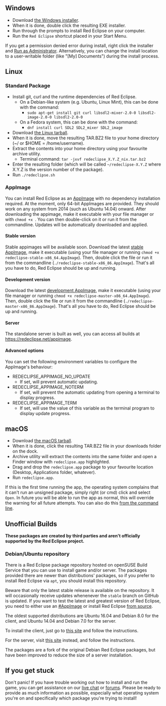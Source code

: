 == Windows ==

* Download [http://redeclipse.net/download/windows the Windows installer].
* When it is done, double click the resulting EXE installer.
* Run through the prompts to install Red Eclipse on your computer.
* Run the <code>Red Eclipse</code> shortcut placed in your Start Menu.

If you get a permission denied error during install, right click the installer and [http://windows.microsoft.com/en-us/windows7/how-do-i-run-an-application-once-with-a-full-administrator-access-token Run as Administrator]. Alternatively, you can change the install location to a user-writable folder (like "[My] Documents") during the install process.

== Linux ==

=== Standard Package ===

* Install git, curl and the runtime dependencies of Red Eclipse.
** On a Debian-like system (e.g. Ubuntu, Linux Mint), this can be done with the command:
*** <code>sudo apt-get install git curl libsdl2-mixer-2.0-0 libsdl2-image-2.0-0 libsdl2-2.0-0</code>
** On a Fedora system, this can be done with the command:
*** <code>dnf install curl SDL2 SDL2_mixer SDL2_image</code>
* Download [http://redeclipse.net/download/linux the Linux tarball].
* When it is done, move the resulting TAR.BZ2 file to your home directory (~/ or $HOME = /home/username).
* Extract the contents into your home directory using your favourite archive utility.
** Terminal command: <code>tar -jxvf redeclipse_X.Y.Z_nix.tar.bz2</code>
* Enter the resulting folder (which will be called <code>~/redeclipse-X.Y.Z</code> where X.Y.Z is the version number of the package).
* Run <code>./redeclipse.sh</code>

=== AppImage ===

You can install Red Eclipse as an [http://appimage.org AppImage] with no dependency installation required. At the moment, only 64-bit AppImages are provided. They should work on any system from 2014 (such as Ubuntu 14.04) onward.
After downloading the appimage, make it executable with your file manager or with <code>chmod +x <path to appimage></code>. You can then double-click on it or run it from the commandline. Updates will be automatically downloaded and applied.

==== Stable version ====
Stable appimages will be available soon.
Download the latest [https://redeclipse.net/appimage/stable/redeclipse-stable-x86_64.AppImage stable AppImage], make it executable (using your file manager or running <code>chmod +x redeclipse-stable-x86_64.AppImage</code>). Then, double click the file or run it from the commandline (<code>./redeclipse-stable-x86_86.AppImage</code>). That's all you have to do, Red Eclipse should be up and running.

==== Development version ====

Download the latest [https://redeclipse.net/appimage/master/redeclipse-master-x86_64.AppImage development AppImage], make it executable (using your file manager or running <code>chmod +x redeclipse-master-x86_64.AppImage</code>). Then, double click the file or run it from the commandline (<code>./redeclipse-master-x86_86.AppImage</code>). That's all you have to do, Red Eclipse should be up and running.

==== Server ====

The standalone server is built as well, you can access all builds at [https://redeclipse.net/appimage https://redeclipse.net/appimage].

==== Advanced options ====

You can set the following environment variables to configure the AppImage's behaviour:
* REDECLIPSE_APPIMAGE_NO_UPDATE
** If set, will prevent automatic updating.
* REDECLIPSE_APPIMAGE_NOTERM
** If set, will prevent the automatic updating from opening a terminal to display progress.
* REDECLIPSE_APPIMAGE_TERM
** If set, will use the value of this variable as the terminal program to display update progress.

== macOS ==

* Download [http://redeclipse.net/download/macos the macOS tarball].
* When it is done, click the resulting TAR.BZ2 file in your downloads folder on the dock.
* Archive utility will extract the contents into the same folder and open a Finder window with <code>redeclipse.app</code> highlighted.
* Drag and drop the <code>redeclipse.app</code> package to your favourite location (Desktop, Applications folder, whatever).
* Run <code>redeclipse.app</code>.

If this is the first time running the app, the operating system complains that it can't run an unsigned package, simply right (or cmd) click and select <code>Open</code>. In future you will be able to run the app as normal, this will override the warning for all future attempts. You can also do this [http://osxdaily.com/2015/07/15/add-remove-gatekeeper-app-command-line-mac-os-x/ from the command line].

== Unofficial Builds ==
'''These packages are created by third parties and aren't officially supported by the Red Eclipse project.'''

=== Debian/Ubuntu repository ===

There is a Red Eclipse package repository hosted on openSUSE Build Service that you can use to install game and/or server. The packages provided there are newer than distributions' packages, so if you prefer to install Red Eclipse via <code>apt</code>, you should install this repository.

Beware that only the latest stable release is available on the repository. It will occasionally receive updates whenenever the <code>stable</code> branch on GitHub is updated. If you want to test the latest and greatest version of Red Eclipse, you need to either use an [[#AppImage]] or install Red Eclipse [[#Install from source|from source]].

The oldest supported distributions are Ubuntu 16.04 and Debian 8.0 for the client, and Ubuntu 14.04 and Debian 7.0 for the server.

To install the client, just go to [https://software.opensuse.org/download/package?project=home:TheAssassin:RedEclipse&package=redeclipse this site] and follow the instructions.

For the server, visit [https://software.opensuse.org/download/package?project=home:TheAssassin:RedEclipse&package=redeclipse-server this site] instead, and follow the instructions.

The packages are a fork of the original Debian Red Eclipse packages, but have been improved to reduce the size of a server installation.

== If you get stuck ==
Don't panic! If you have trouble working out how to install and run the game, you can get assistance on our [http://redeclipse.net/chat live chat] or [http://redeclipse.net/forum forums]. Please be ready to provide as much information as possible, especially what operating system you're on and specifically which package you're trying to install!